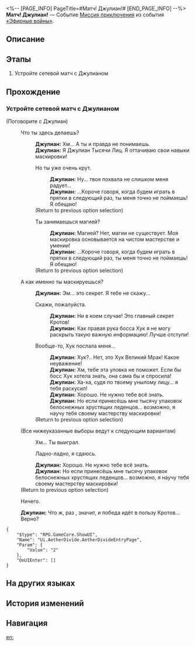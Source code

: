 <%-- [PAGE_INFO]
PageTitle=#Матч! Джулиан!#
[END_PAGE_INFO] --%>
{{Дополнить|Диалоги.}}
{{Миссия Инфобокс
|id              = 8014122
|Название        = 
|Изображение     = Миссия Матч! Джулиан!.png
|Тип             = Миссия приключения
|Событие         = «Эфирные войны»
|Глава           = 
|Условия         = Завершена [[Миссия приключения]] «[[Выдвигаемся! Коридор исчезающего эха!]]»
|Персонажи       = Джулиан; Первопроходец
|СтартЛокация    = [[Ярило-VI]] — [[Камнеград]]
|Мир             = Ярило-VI
|Предыдущая      = Выдвигаемся! Коридор исчезающего эха!
|Следующая       = 
|Награды         = 
}}
'''Матч! Джулиан!''' — Событие [[Миссия приключения]] из события [[«Эфирные войны»]].

==Описание==
{{Описание|<!--официальное описание из Перекрёстка судеб-->}}

==Этапы==
# Устройте сетевой матч с Джулианом

==Прохождение==
{{Дополнить}}
===Устройте сетевой матч с Джулианом===
{{Описание миссии|тип=Миссия приключения|локация=Камнеград|Основная игровая механика «Эфирных войн» - матчи. Бросьте вызов разным игрокам и покажите свою истинную силу!}}
{{Диалог Начало}}

;(Поговорите с Джулиан)
:{{Диалог|Разговор}} Что ты здесь делаешь?
::'''Джулиан:''' Хм... А ты и правда не понимаешь.
::'''Джулиан:''' Я Джулиан Тысячи Лиц. Я оттачиваю свои навыки маскировки!
::{{Диалог|Стрелка}} Но ты уже очень крут.
:::'''Джулиан:''' Ну... твоя похвала не слишком меня радует...
:::'''Джулиан:''' ...Короче говоря, когда будем играть в прятки в следующий раз, ты меня точно не поймаешь! Я обещаю!
::;(Return to previous option selection)
::{{Диалог|Стрелка}} Ты занимаешься магией?
:::'''Джулиан:''' Магией? Нет, магии не существует. Моя маскировка основывается на чистом мастерстве и умении!
:::'''Джулиан:''' ...Короче говоря, когда будем играть в прятки в следующий раз, ты меня точно не поймаешь! Я обещаю!
::;(Return to previous option selection)
:{{Диалог|Разговор}} А как именно ты маскируешься?
::'''Джулиан:''' Эм... это секрет. Я тебе не скажу...
::{{Диалог|Стрелка}} Скажи, пожалуйста.
:::'''Джулиан:''' Ни в коем случае! Это главный секрет Кротов!
:::'''Джулиан:''' Как правая рука босса Хук я не могу раскрыть такую важную информацию! Лучше отступи!
::{{Диалог|Стрелка}} Вообще-то, Хук послала меня...
:::'''Джулиан:''' Хук?.. Нет, это Хук Великий Мрак! Какое неуважение!
:::'''Джулиан:''' Хм, тебе эта уловка не поможет. Если бы босс Хук хотела знать, она сама бы и спросила!
:::'''Джулиан:''' Ха-ха, судя по твоему унылому лицу... я тебя раскусил!
:::'''Джулиан:''' Хорошо. Не нужно тебе всё знать.
:::'''Джулиан:''' Но если принесёшь мне тысячу упаковок белоснежных хрустящих леденцов... возможно, я научу тебя своему мастерству маскировки!
::;(Return to previous option selection)
:;(Все нижеуказанные выборы ведут к следующим вариантам)
::{{Диалог|Стрелка}} Хм... Ты выиграл.
::{{Диалог|Стрелка}} Ладно-ладно, я сдаюсь.
::'''Джулиан:''' Хорошо. Не нужно тебе всё знать.
::'''Джулиан:''' Но если принесёшь мне тысячу упаковок белоснежных хрустящих леденцов... возможно, я научу тебя своему мастерству маскировки!
:;(Return to previous option selection)
:{{Диалог|Выход}} Ничего.
:'''Джулиан:''' Что ж, раз {{MC|ж=победила|м=победил}} {{MC|ж=почётная соратница|м=почётный соратник}}, значит, и победа идёт в пользу Кротов... Верно?
<pre>{
	"$type": "RPG.GameCore.ShowUI",
	"Name": "Ui.AetherDivide.AetherDivideEntryPage",
	"Param": {
		"Value": "2"
	},
	"OnUIEnter": []
}</pre>
{{Диалог Конец}}

==На других языках==
{{На других языках
|en   = Hyperlink Match, Julian!
|zhs  = 超链接对决！尤利安
|zht  = 超連結對決！尤利安
|ja   = ハイパーリンクバトル！ジュリアン
|ko   = 하이퍼링크 대결! 줄리안
|es   = Enfrentamiento de hipervínculos: Julian
|fr   = Combat hyperlink&nbsp;: Julian&nbsp;!
|ru   = Матч! Джулиан!
|th   = ประลองไฮเปอร์ลิงก์กับ Julian!
|vi   = Quyết Đấu Siêu Liên Kết! Julian
|de   = Hyperlinkmatch, Julian!
|id   = Duel Hyperlink, Julian!
|pt   = Partida de Hyperlink, Julian!
}}

==История изменений==
{{История изменений|3.5}}

==Навигация==
{{Миссия приключения Навбокс|Глава }}

[[en:]]
